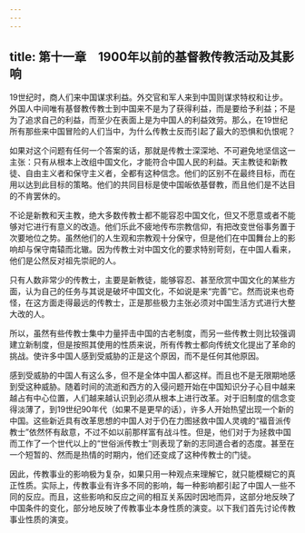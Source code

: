 ```yaml
---
---
---
```

title: 第十一章　1900年以前的基督教传教活动及其影响
---



19世纪时，商人们来中国谋求利益。外交官和军人来到中国则谋求特权和让步。外国人中间唯有基督教传教士到中国来不是为了获得利益，而是要给予利益；不是为了追求自己的利益，而至少在表面上是为中国人的利益效劳。那么，在19世纪所有那些来中国冒险的人们当中，为什么传教士反而引起了最大的恐惧和仇恨呢？

如果对这个问题有任何一个答案的话，那就是传教士深深地、不可避免地坚信这一主张：只有从根本上改组中国文化，才能符合中国人民的利益。天主教徒和新教徒、自由主义者和保守主义者，全都有这种信念。他们的区别不在最终目标，而在用以达到此目标的策略。他们的共同目标是使中国皈依基督教，而且他们是不达目的不肯罢休的。

不论是新教和天主教，绝大多数传教士都不能容忍中国文化，但又不愿意或者不能够对它进行有意义的改造。他们乐此不疲地传布宗教信仰，有把改变世俗事务置于次要地位之势。虽然他们的人生观和宗教观十分保守，但是他们在中国舞台上的影响却与保守南辕而北辙。因为传教士对中国文化的要求特别苛刻，在中国人看来，他们是公然反对祖先崇祀的人。

只有人数非常少的传教士，主要是新教徒，能够容忍、甚至欣赏中国文化的某些方面，认为自己的任务与其说是破坏中国文化，不如说是来“完善”它。然而说来也奇怪，在这方面走得最远的传教士，正是那些极力主张必须对中国生活方式进行大整大改的人。

所以，虽然有些传教士集中力量抨击中国的古老制度，而另一些传教士则比较强调建立新制度，但是按照其使用的性质来说，所有传教士都向传统文化提出了革命的挑战。使许多中国人感到受威胁的正是这个原因，而不是任何其他原因。

感到受威胁的中国人有这么多，但不是全体中国人都这样。而且也不是无限期地感到受这种威胁。随着时间的流逝和西方的入侵问题开始在中国知识分子心目中越来越占有中心位置，人们越来越认识到必须从根本上进行改革。对于旧制度的信念变得淡薄了，到19世纪90年代（如果不是更早的话），许多人开始热望出现一个新的中国。这些新近具有改革思想的中国人对于仍在力图拯救中国人灵魂的“福音派传教士”依然怀有敌意，不过不如以前那样富有战斗性。但是，他们对于为拯救中国而工作了一个世代以上的“世俗派传教士”则表现了新的志同道合者的态度。甚至在一个短暂的、然而是热情的时期内，他们还变成了这种传教士的门徒。

因此，传教事业的影响极为复杂，如果只用一种观点来理解它，就只能模糊它的真正性质。实际上，传教事业有许多不同的影响，每一种影响都引起了中国人一些不同的反应。而且，这些影响和反应之间的相互关系因时因地而异，这部分地反映了中国条件的变化，部分地反映了传教事业本身性质的演变。以下我们首先讨论传教事业性质的演变。
